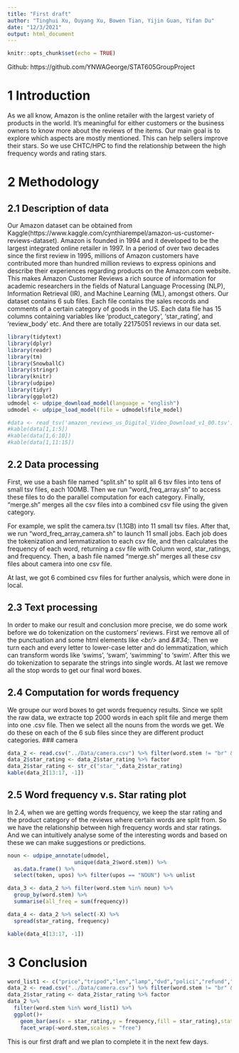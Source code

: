 ```yaml
---
title: "First draft"
author: "Tinghui Xu, Ouyang Xu, Bowen Tian, Yijin Guan, Yifan Du"
date: "12/3/2021"
output: html_document
---
```


```r
knitr::opts_chunk$set(echo = TRUE)
```


Github: https://github.com/YNWAGeorge/STAT605GroupProject


# 1 Introduction


As we all know, Amazon is the online retailer with the largest variety of products in the world. It's meaningful for either customers or the business owners to know more about the reviews of the items. Our main goal is to explore which aspects are mostly mentioned. This can help sellers improve their stars. So we use CHTC/HPC to find the relationship between the high frequency words and rating stars.


# 2 Methodology


## 2.1 Description of data


Our Amazon dataset can be obtained from Kaggle(https://www.kaggle.com/cynthiarempel/amazon-us-customer-reviews-dataset). Amazon is founded in 1994 and it developed to be the largest integrated online retailer in 1997. In a period of over two decades since the first review in 1995, millions of Amazon customers have contributed more than hundred million reviews to express opinions and describe their experiences regarding products on the Amazon.com website. This makes Amazon Customer Reviews a rich source of information for academic researchers in the fields of Natural Language Processing (NLP), Information Retrieval (IR), and Machine Learning (ML), amongst others. Our dataset contains 6 sub files. Each file contains the sales records and comments of a certain category of goods in the US. Each data file has 15 columns containing variables like 'product_category', 'star_rating', and 'review_body' etc. And there are totally 22175051 reviews in our data set.


```r
library(tidytext)
library(dplyr)
library(readr)
library(tm)
library(SnowballC)
library(stringr)
library(knitr)
library(udpipe)
library(tidyr)
library(ggplot2)
udmodel <- udpipe_download_model(language = "english")
udmodel <- udpipe_load_model(file = udmodel$file_model)

#data <- read_tsv('amazon_reviews_us_Digital_Video_Download_v1_00.tsv')
#kable(data[1,1:5])
#kable(data[1,6:10])
#kable(data[1,11:15])
```

## 2.2 Data processing

First, we use a bash file named "split.sh" to split all 6 tsv files into tens of small tsv files, each 100MB. Then we run "word_freq_array.sh" to access these files to do the parallel computation for each category. Finally, "merge.sh" merges all the csv files into a combined csv file using the given category.

For example, we split the camera.tsv (1.1GB) into 11 small tsv files. After that, we run "word_freq_array_camera.sh" to launch 11 small jobs. Each job does the tokenization and lemmatization to each csv file, and then calculates the frequency of each word, returning a csv file with Column word, star_ratings, and frequency. Then, a bash file named "merge.sh" merges all these csv files about camera into one csv file. 

At last, we got 6 combined csv files for further analysis, which were done in local.

## 2.3 Text processing

In order to make our result and conclusion more precise, we do some work before we do tokenization on the customers' reviews. First we remove all of the punctuation and some html elements like *\<br/>* and *\&#34;*. Then we turn each and every letter to lower-case letter and do lemmatization, which can transform words like 'swims', 'swam', 'swimming' to 'swim'. After this we do tokenization to separate the strings into single words. At last we remove all the stop words to get our final word boxes. 

## 2.4 Computation for words frequency

We groupe our word boxes to get words frequency results. Since we split the raw data, we extracte top 2000 words in each split file and merge them into one .csv file. Then we select all the nouns from the words we get. We do these on each of the 6 sub files since they are different product categories. 
### camera
```r
data_2 <- read.csv("../Data/camera.csv") %>% filter(word.stem != "br" & word.stem != "camera")
data_2$star_rating <- data_2$star_rating %>% factor
data_2$star_rating <- str_c("star_",data_2$star_rating)
kable(data_2[13:17, -1])
```

## 2.5 Word frequency v.s. Star rating plot

In 2.4, when we are getting words frequency, we keep the star rating and the product category of the reviews where certain words are split from. So we have the relationship between high frequency words and star ratings. And we can intuitively analyse some of the interesting words and based on these we can make suggestions or predictions.

```r
noun <- udpipe_annotate(udmodel, 
                     unique(data_2$word.stem)) %>% 
  as.data.frame() %>% 
  select(token, upos) %>% filter(upos == "NOUN") %>% unlist

data_3 <- data_2 %>% filter(word.stem %in% noun) %>% 
  group_by(word.stem) %>%
  summarise(all_freq = sum(frequency)) 

data_4 <- data_2 %>% select(-X) %>% 
  spread(star_rating, frequency)

kable(data_4[13:17, -1])
```

# 3 Conclusion

```r
word_list1 <- c("price","tripod","len","lamp","dvd","polici","refund","plugin","flicker")
data_2 <- read.csv("../Data/camera.csv") %>% filter(word.stem != "br" & word.stem != "camera")
data_2$star_rating <- data_2$star_rating %>% factor
data_2 %>%
  filter(word.stem %in% word_list1) %>% 
  ggplot()+
    geom_bar(aes(x = star_rating,y = frequency,fill = star_rating),stat = "identity")+
    facet_wrap(~word.stem,scales = "free")
```

This is our first draft and we plan to complete it in the next few days.




